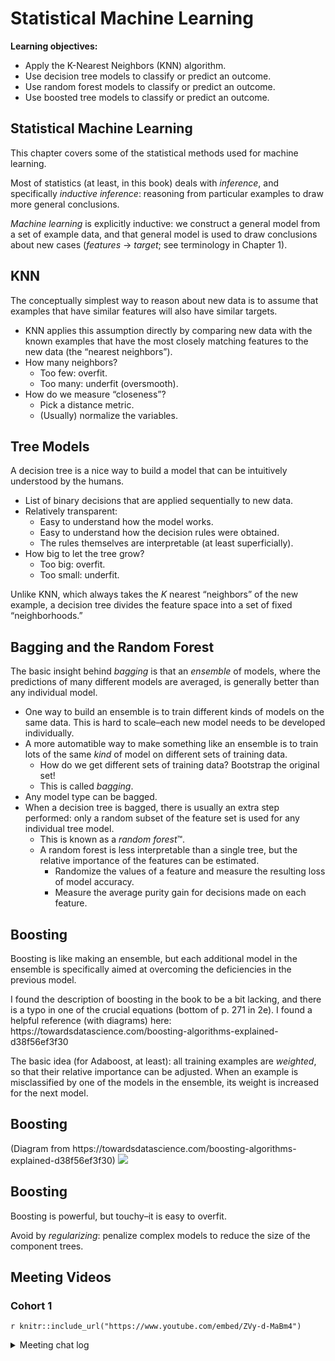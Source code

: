 # Statistical Machine Learning

**Learning objectives:**

- Apply the K-Nearest Neighbors (KNN) algorithm.
- Use decision tree models to classify or predict an outcome.
- Use random forest models to classify or predict an outcome.
- Use boosted tree models to classify or predict an outcome.

## Statistical Machine Learning {.unnumbered}

This chapter covers some of the statistical methods
used for machine learning.

Most of statistics (at least, in this book) deals with *inference*, and
specifically *inductive inference*: reasoning from particular examples to draw
more general conclusions.

*Machine learning* is explicitly inductive: we construct a general model from a
set of example data, and that general model is used to draw conclusions about
new cases (*features* -> *target*; see terminology in Chapter 1).

## KNN

The conceptually simplest way to reason about new data is to assume that
examples that have similar features will also have similar targets.

- KNN applies this assumption directly by comparing new data with the known
examples that have the most closely matching features to the new data (the
"nearest neighbors").
- How many neighbors?
  - Too few: overfit.
  - Too many: underfit (oversmooth).
- How do we measure "closeness"?
  - Pick a distance metric.
  - (Usually) normalize the variables.


## Tree Models

A decision tree is a nice way to build a model that can be intuitively
understood by the humans.

- List of binary decisions that are applied sequentially to new data.
- Relatively transparent:
  - Easy to understand how the model works.
  - Easy to understand how the decision rules were obtained.
  - The rules themselves are interpretable (at least superficially).
- How big to let the tree grow?
  - Too big: overfit.
  - Too small: underfit.
 
Unlike KNN, which always takes the *K* nearest "neighbors" of the new example, a
decision tree divides the feature space into a set of fixed "neighborhoods."



## Bagging and the Random Forest

The basic insight behind *bagging* is that an *ensemble* of models, where the
predictions of many different models are averaged, is generally better than any
individual model.

- One way to build an ensemble is to train different kinds of models on the same
data. This is hard to scale--each new model needs to be developed individually.
- A more automatible way to make something like an ensemble is to train lots of
the same *kind* of model on different sets of training data. 
  - How do we get different sets of training data? Bootstrap the original set!
  - This is called *bagging*.
- Any model type can be bagged.
- When a decision tree is bagged, there is usually an extra step performed: only
a random subset of the feature set is used for any individual tree model.
  - This is known as a *random forest*™.
  - A random forest is less interpretable than a single tree, but the relative
  importance of the features can be estimated.
    - Randomize the values of a feature and measure the resulting loss of model
    accuracy. 
    - Measure the average purity gain for decisions made on each feature.
 


## Boosting

Boosting is like making an ensemble, but each additional model in the ensemble
is specifically aimed at overcoming the deficiencies in the previous model.

I found the description of boosting in the book to be a bit lacking, and there
is a typo in one of the crucial equations (bottom of p. 271 in 2e). I found a 
helpful reference (with diagrams) here:
https://towardsdatascience.com/boosting-algorithms-explained-d38f56ef3f30

The basic idea (for Adaboost, at least): all training examples are *weighted*,
so that their relative importance can be adjusted. When an example is
misclassified by one of the models in the ensemble, its weight is increased for
the next model.

## Boosting {.unnumbered}

(Diagram from https://towardsdatascience.com/boosting-algorithms-explained-d38f56ef3f30)
![](images/boosting.png)

## Boosting {.unnumbered}

Boosting is powerful, but touchy--it is easy to overfit.

Avoid by *regularizing*: penalize complex models to reduce the size of the
component trees.

## Meeting Videos

### Cohort 1

`r knitr::include_url("https://www.youtube.com/embed/ZVy-d-MaBm4")`

<details>
<summary> Meeting chat log </summary>

```
00:24:32	Jon Harmon (jonthegeek):	p241 is the image.
```
</details>
